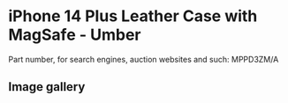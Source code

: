 
# iPhone 14 Plus Leather Case with MagSafe - Umber

Part number, for search engines, auction websites and such: MPPD3ZM/A

## Image gallery

<div style={{ width: "768px" }}>
  <GalleryComponent
    images={[
      {
        original: "/everysource/MPPD3.png",
        thumbnail: "/everypreview/MPPD3.png",
      },
      {
        original: "/everysource/MPPD3_AV1.png",
        thumbnail: "/everypreview/MPPD3_AV1.png",
      },
      {
        original: "/everysource/MPPD3_AV2.png",
        thumbnail: "/everypreview/MPPD3_AV2.png",
      },
      {
        original: "/everysource/MPPD3_AV3.png",
        thumbnail: "/everypreview/MPPD3_AV3.png",
      },
      {
        original: "/everysource/MPPD3_AV4.png",
        thumbnail: "/everypreview/MPPD3_AV4.png",
      },
      {
        original: "/everysource/MPPD3_AV5.png",
        thumbnail: "/everypreview/MPPD3_AV5.png",
      }
    ]}
  />
</div>